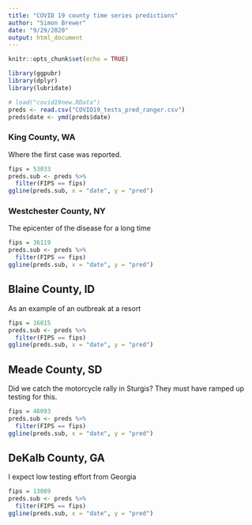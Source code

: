 ```yaml
---
title: "COVID 19 county time series predictions"
author: "Simon Brewer"
date: "9/29/2020"
output: html_document
---
```


```r
knitr::opts_chunk$set(echo = TRUE)
```

```r
library(ggpubr)
library(dplyr)
library(lubridate)
```

```r
# load("covid19new.RData")
preds <- read.csv("COVID19_tests_pred_ranger.csv")
preds$date <- ymd(preds$date)
```

### King County, WA

Where the first case was reported. 

```r
fips = 53033
preds.sub <- preds %>% 
  filter(FIPS == fips)
ggline(preds.sub, x = "date", y = "pred")
```

### Westchester County, NY

The epicenter of the disease for a long time

```r
fips = 36119
preds.sub <- preds %>% 
  filter(FIPS == fips)
ggline(preds.sub, x = "date", y = "pred")
```


## Blaine County, ID

As an example of an outbreak at a resort

```r
fips = 16015
preds.sub <- preds %>% 
  filter(FIPS == fips)
ggline(preds.sub, x = "date", y = "pred")
```

## Meade County, SD

Did we catch the motorcycle rally in Sturgis? They must have ramped up testing for this.

```r
fips = 46093
preds.sub <- preds %>% 
  filter(FIPS == fips)
ggline(preds.sub, x = "date", y = "pred")
```

## DeKalb County, GA

I expect low testing effort from Georgia

```r
fips = 13089
preds.sub <- preds %>% 
  filter(FIPS == fips)
ggline(preds.sub, x = "date", y = "pred")
```
